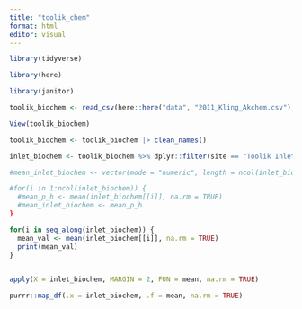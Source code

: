 ```yaml
---
title: "toolik_chem"
format: html
editor: visual
---
```


```r
library(tidyverse)
```

```r
library(here)
```

```r
library(janitor)
```

```r
toolik_biochem <- read_csv(here::here("data", "2011_Kling_Akchem.csv"), na = c(".", "NA"))
```

```r
View(toolik_biochem)
```

```r
toolik_biochem <- toolik_biochem |> clean_names()
```

```r
inlet_biochem <- toolik_biochem %>% dplyr::filter(site == "Toolik Inlet") %>% select(p_h, doc_u_m, tdn_u_m)
```

```r
#mean_inlet_biochem <- vector(mode = "numeric", length = ncol(inlet_biochem))

#for(i in 1:ncol(inlet_biochem)) {
  #mean_p_h <- mean(inlet_biochem[[i]], na.rm = TRUE)
  #mean_inlet_biochem <- mean_p_h
}
```

```r
for(i in seq_along(inlet_biochem)) {
  mean_val <- mean(inlet_biochem[[i]], na.rm = TRUE)
  print(mean_val)
}
  
```

```r
apply(X = inlet_biochem, MARGIN = 2, FUN = mean, na.rm = TRUE)
```

```r
purrr::map_df(.x = inlet_biochem, .f = mean, na.rm = TRUE)

```

